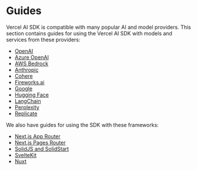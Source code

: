 # Guides

Vercel AI SDK is compatible with many popular AI and model providers. This section contains guides for using the Vercel AI SDK
with models and services from these providers:

- [OpenAI](./guides/providers/openai)
- [Azure OpenAI](./guides/providers/azure-openai)
- [AWS Bedrock](./guides/providers/aws-bedrock)
- [Anthropic](./guides/providers/anthropic)
- [Cohere](./guides/providers/cohere)
- [Fireworks.ai](./guides/providers/fireworks)
- [Google](./guides/providers/google)
- [Hugging Face](./guides/providers/huggingface)
- [LangChain](./guides/providers/langchain)
- [Perplexity](./guides/providers/perplexity)
- [Replicate](./guides/providers/replicate)

We also have guides for using the SDK with these frameworks:

- [Next.js App Router](./guides/frameworks/nextjs-app)
- [Next.js Pages Router](./guides/frameworks/nextjs-pages)
- [SolidJS and SolidStart](./guides/frameworks/solidjs)
- [SvelteKit](./guides/frameworks/sveltekit)
- [Nuxt](./guides/frameworks/nuxt)
